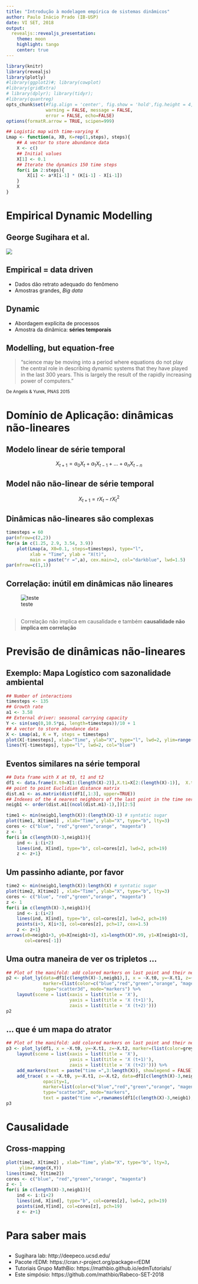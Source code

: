 ```yaml
---
title: "Introdução à modelagem empírica de sistemas dinâmicos"
author: Paulo Inácio Prado (IB-USP)
date: VI SET, 2018
output: 
  revealjs::revealjs_presentation:
    theme: moon
    highlight: tango
    center: true
---
```



```r
library(knitr)
library(revealjs)
library(plotly)
#library(ggplot2)#; library(cowplot)
#library(gridExtra)
# library(dplyr); library(tidyr);
#library(quantreg)
opts_chunk$set(#fig.align = 'center', fig.show = 'hold',fig.height = 4,
               warning = FALSE, message = FALSE,
               error = FALSE, echo=FALSE)
options(formatR.arrow = TRUE, scipen=999)
```


```r
## Logistic map with time-varying K
Lmap <- function(a, X0, K=rep(1,steps), steps){
    ## A vector to store abundance data
    X <- c()
    ## Initial values
    X[1] <- 0.1
    ## Iterate the dynamics 150 time steps
    for(i in 2:steps){
        X[i] <- a*X[i-1] * (K[i-1] - X[i-1]) 
    }
    X
}
```


# Empirical Dynamic Modelling

## George Sugihara et al.

![](Sugihara_George_720.jpg)

## Empirical = data driven

* Dados dão retrato adequado do fenômeno
* Amostras grandes, *Big data*

## Dynamic

* Abordagem explícita de processos
* Amostra da dinâmica: **séries temporais**

## Modelling, but equation-free

> "science may be moving into a period where equations do not play the central role in describing dynamic systems that they have played in the last 300 years. This is largely the result of the rapidly increasing power of computers."

<small> De Angelis & Yurek, PNAS 2015 </small>


# Domínio de Aplicação: dinâmicas não-lineares

## Modelo linear de série temporal

$$ X_{t+1} = a_0 X_t + a_1 X_{t-1} + ... + a_n X_{t-n} $$

## Model não não-linear de série temporal

$$ X_{t+1} = r X_t - r X_t^2 $$


## Dinâmicas não-lineares são complexas

```r
timesteps = 60
par(mfrow=c(2,2))
for(a in c(1.25, 2.9, 3.54, 3.9))
    plot(Lmap(a, X0=0.1, steps=timesteps), type="l",
         xlab = "Time", ylab = "X(t)",
         main = paste("r =",a), cex.main=2, col="darkblue", lwd=1.5)
par(mfrow=c(1,1))
```

## Correlação: inútil em dinâmicas não lineares

![teste](mirage_sugihara.png)

##

> Correlação não implica em causalidade e também **causalidade não implica em correlação**


# Previsão de dinâmicas não-lineares

## Exemplo: Mapa Logístico com sazonalidade ambiental

```r
## Number of interactions
timesteps <- 135
## Growth rate
a1 <- 3.58
## External driver: seasonal carrying capacity
Y <- sin(seq(0,10.5*pi, length=timesteps))/10 + 1
## A vector to store abundance data
X <- Lmap(a1, K = Y, steps = timesteps)
plot(X[-timesteps], xlab="Time", ylab="X", type="l", lwd=2, ylim=range(c(Y,X)))
lines(Y[-timesteps], type="l", lwd=2, col="blue")
```

## Eventos similares na série temporal

```r
## Data frame with X at t0, t1 and t2
df1 <- data.frame(X.t0=X[1:(length(X)-2)],X.t1=X[2:(length(X)-1)],  X.t2=X[3:(length(X))])
## point to point Euclidian distance matrix
dist.m1 <- as.matrix(dist(df1[,1:3], upper=TRUE))
## Indexes of the 4 nearest neighbors of the last point in the time series
neigb1 <- order(dist.m1[(ncol(dist.m1)-1),])[2:5]
```


```r
time1 <- min(neigb1,length(X)):(length(X)-1) # syntatic sugar
plot(time1, X[time1] , xlab="Time", ylab="X", type="b", lty=3)
cores <- c("blue", "red","green","orange", "magenta")
z <- 1
for(i in c(length(X)-3,neigb1)){
    ind <- i:(i+2)
    lines(ind, X[ind], type="b", col=cores[z], lwd=2, pch=19)
    z <- z+1}
```

## Um passinho adiante, por favor

```r
time2 <- min(neigb1,length(X)):length(X) # syntatic sugar
plot(time2, X[time2] , xlab="Time", ylab="X", type="b", lty=3)
cores <- c("blue", "red","green","orange", "magenta")
z <- 1
for(i in c(length(X)-3,neigb1)){
    ind <- i:(i+2)
    lines(ind, X[ind], type="b", col=cores[z], lwd=2, pch=19)
    points(i+3, X[i+3], col=cores[z], pch=17, cex=1.5)
    z <- z+1}
arrows(x0=neigb1+3, y0=X[neigb1+3], x1=length(X)*.99, y1=X[neigb1+3],
       col=cores[-1])
```

## Uma outra maneira de ver os tripletos ...

```r
## Plot of the manifold: add colored markers on last point and their neighbors
p2 <- plot_ly(data=df1[c(length(X)-3,neigb1),], x = ~X.t0, y=~X.t1, z=~X.t2,
              marker=(list(color=c("blue","red","green","orange", "magenta"))),
              type="scatter3d", mode="markers") %>%
    layout(scene = list(xaxis = list(title = 'X'),
                        yaxis = list(title = 'X (t+1)'),
                        zaxis = list(title = 'X (t+2)')))
p2
```

## ... que é um mapa do atrator

```r
## Plot of the manifold: add colored markers on last point and their neighbors
p3 <- plot_ly(df1, x = ~X.t0, y=~X.t1, z=~X.t2, marker=(list(color=grey)), opacity=0.25) %>%
    layout(scene = list(xaxis = list(title = 'X'),
                        yaxis = list(title = 'X (t+1)'),
                        zaxis = list(title = 'X (t+2)'))) %>%
    add_markers(text = paste("time =",3:length(X)), showlegend = FALSE) %>%
    add_trace( x = ~X.t0, y=~X.t1, z=~X.t2, data=df1[c(length(X)-3,neigb1),],
              opacity=1,
              marker=list(color=c("blue","red","green","orange", "magenta")),
              type="scatter3d", mode="markers",
              text = paste("time =",rownames(df1[c(length(X)-3,neigb1),])), showlegend = FALSE)
p3
```

# Causalidade

## Cross-mapping

```r
plot(time2, X[time2] , xlab="Time", ylab="X", type="b", lty=3,
     ylim=range(X,Y))
lines(time2, Y[time2])
cores <- c("blue", "red","green","orange", "magenta")
z <- 1
for(i in c(length(X)-3,neigb1)){
    ind <- i:(i+2)
    lines(ind, X[ind], type="b", col=cores[z], lwd=2, pch=19)
    points(ind,Y[ind], col=cores[z], pch=19)
    z <- z+1}
```

# Para saber mais

##

* Sugihara lab: http://deepeco.ucsd.edu/
* Pacote rEDM: https://cran.r-project.org/package=rEDM
* Tutoriais Grupo MathBio: https://mathbio.github.io/edmTutorials/
* Este simpósio: https://github.com/mathbio/Rabeco-SET-2018

